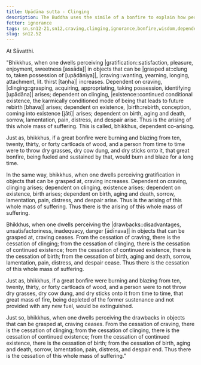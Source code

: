 ```yaml
---
title: Upādāna sutta - Clinging
description: The Buddha uses the simile of a bonfire to explain how perceiving gratification in objects that can be grasped at leads to clinging, to suffering, and how perceiving drawbacks in objects that can be grasped at leads to the cessation of clinging, to the ending of suffering.
fetter: ignorance
tags: sn,sn12-21,sn12,craving,clinging,ignorance,bonfire,wisdom,dependent origination
slug: sn12.52
---
```


At Sāvatthi.

"Bhikkhus, when one dwells perceiving |gratification::satisfaction, pleasure, enjoyment, sweetness [assāda]| in objects that can be |grasped at::clung to, taken possession of [upādāniya]|, |craving::wanting, yearning, longing, attachment, lit. thirst [taṇha]| increases. Dependent on craving, |clinging::grasping, acquiring, appropriating, taking possession, identifying [upādāna]| arises; dependent on clinging, |existence::continued conditional existence, the karmically conditioned mode of being that leads to future rebirth [bhava]| arises; dependent on existence, |birth::rebirth, conception, coming into existence [jāti]| arises; dependent on birth, aging and death, sorrow, lamentation, pain, distress, and despair arise. Thus is the arising of this whole mass of suffering. This is called, bhikkhus, dependent co-arising.

Just as, bhikkhus, if a great bonfire were burning and blazing from ten, twenty, thirty, or forty cartloads of wood, and a person from time to time were to throw dry grasses, dry cow dung, and dry sticks onto it, that great bonfire, being fueled and sustained by that, would burn and blaze for a long time.

In the same way, bhikkhus, when one dwells perceiving gratification in objects that can be grasped at, craving increases. Dependent on craving, clinging arises; dependent on clinging, existence arises; dependent on existence, birth arises; dependent on birth, aging and death, sorrow, lamentation, pain, distress, and despair arise. Thus is the arising of this whole mass of suffering. Thus there is the arising of this whole mass of suffering.

Bhikkhus, when one dwells perceiving the |drawbacks::disadvantages, unsatisfactoriness, inadequacy, danger [ādīnava]| in objects that can be grasped at, craving ceases. From the cessation of craving, there is the cessation of clinging; from the cessation of clinging, there is the cessation of continued existence; from the cessation of continued existence, there is the cessation of birth; from the cessation of birth, aging and death, sorrow, lamentation, pain, distress, and despair cease. Thus there is the cessation of this whole mass of suffering.

Just as, bhikkhus, if a great bonfire were burning and blazing from ten, twenty, thirty, or forty cartloads of wood, and a person were to not throw dry grasses, dry cow dung, and dry sticks onto it from time to time, that great mass of fire, being depleted of the former sustenance and not provided with any new fuel, would be extinguished.

Just so, bhikkhus, when one dwells perceiving the drawbacks in objects that can be grasped at, craving ceases. From the cessation of craving, there is the cessation of clinging; from the cessation of clinging, there is the cessation of continued existence; from the cessation of continued existence, there is the cessation of birth; from the cessation of birth, aging and death, sorrow, lamentation, pain, distress, and despair end. Thus there is the cessation of this whole mass of suffering."